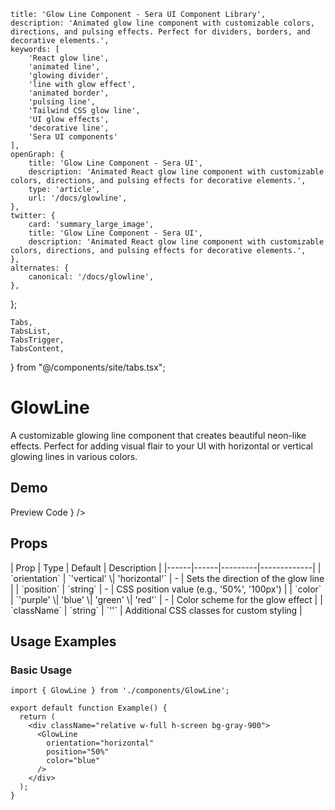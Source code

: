     title: 'Glow Line Component - Sera UI Component Library',
    description: 'Animated glow line component with customizable colors, directions, and pulsing effects. Perfect for dividers, borders, and decorative elements.',
    keywords: [
        'React glow line',
        'animated line',
        'glowing divider',
        'line with glow effect',
        'animated border',
        'pulsing line',
        'Tailwind CSS glow line',
        'UI glow effects',
        'decorative line',
        'Sera UI components'
    ],
    openGraph: {
        title: 'Glow Line Component - Sera UI',
        description: 'Animated React glow line component with customizable colors, directions, and pulsing effects for decorative elements.',
        type: 'article',
        url: '/docs/glowline',
    },
    twitter: {
        card: 'summary_large_image',
        title: 'Glow Line Component - Sera UI',
        description: 'Animated React glow line component with customizable colors, directions, and pulsing effects for decorative elements.',
    },
    alternates: {
        canonical: '/docs/glowline',
    },
};

    Tabs,
    TabsList,
    TabsTrigger,
    TabsContent,
} from "@/components/site/tabs.tsx";



# GlowLine <AI dir="left"/>

A customizable glowing line component that creates beautiful neon-like effects. Perfect for adding visual flair to your UI with horizontal or vertical glowing lines in various colors.

## Demo

<Tabs defaultValue="preview" className="">
  <TabsList>
    <TabsTrigger value="preview">Preview</TabsTrigger>
    <TabsTrigger value="code">Code</TabsTrigger>
  </TabsList>
  <TabsContent value="preview">
    <ComponentRenderer component={<GlowlineView />} />
  </TabsContent>
  <TabsContent value="code">
    <CodeBlock filePath="src/app/docs/glowline/glowline.tsx" />
  </TabsContent>
</Tabs>

## Props

<MdxTable>
| Prop | Type | Default | Description |
|------|------|---------|-------------|
| `orientation` | `'vertical' \| 'horizontal'` | - | Sets the direction of the glow line |
| `position` | `string` | - | CSS position value (e.g., '50%', '100px') |
| `color` | `'purple' \| 'blue' \| 'green' \| 'red'` | - | Color scheme for the glow effect |
| `className` | `string` | `''` | Additional CSS classes for custom styling |
</MdxTable>

## Usage Examples

### Basic Usage

```tsx
import { GlowLine } from './components/GlowLine';

export default function Example() {
  return (
    <div className="relative w-full h-screen bg-gray-900">
      <GlowLine 
        orientation="horizontal" 
        position="50%" 
        color="blue" 
      />
    </div>
  );
}